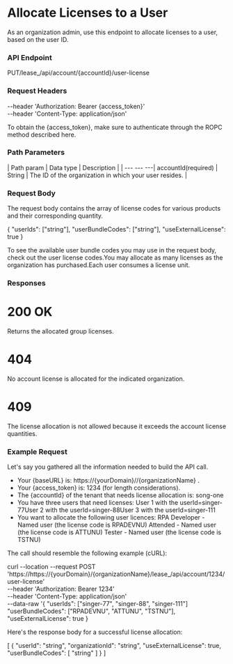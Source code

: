 ﻿# Allocate Licenses to a User

As an organization admin, use this endpoint to allocate licenses to a user, based on the user ID.

### API Endpoint

PUT/lease_/api/account/{accountId}/user-license


### Request Headers

--header 'Authorization: Bearer {access_token}'\
--header 'Content-Type: application/json'

To obtain the {access_token}, make sure to authenticate through the ROPC method described here.


### Path Parameters

| Path param | Data type | Description |
| --- --- ---| accountId(required) | String | The ID of the organization in which your user resides. |


### Request Body

The request body contains the array of license codes for various products and their corresponding quantity.

{
  "userIds": ["string"],
  "userBundleCodes": ["string"],
  "useExternalLicense": true
}

To see the available user bundle codes you may
          use in the request body, check out the user license codes.You may allocate as many licenses as the
          organization has purchased.Each user consumes a license unit.


### Responses

# 200 OK

Returns the allocated group licenses.

# 404

No account license is allocated for the indicated organization.

# 409

The license allocation is not allowed because it exceeds the account license quantities.


### Example Request

Let's say you gathered all the information needed to build the API call.

* Your {baseURL} is: https://{yourDomain}//{organizationName} .
* Your {access_token} is: 1234 (for length considerations).
* The {accountId} of the tenant that needs license allocation is: song-one
* You have three users that need licenses: User 1 with the userId=singer-77User 2 with the userId=singer-88User 3 with the userId=singer-111
* You want to allocate the following user licences: RPA Developer - Named user (the license code is RPADEVNU) Attended - Named user (the license code is ATTUNU) Tester - Named user (the license code is TSTNU)

The call should resemble the following example (cURL):

curl --location --request POST 'https://https://{yourDomain}/{organizationName}/lease_/api/account/1234/user-license' \
--header 'Authorization: Bearer 1234' \
--header 'Content-Type: application/json' \
--data-raw '{
        "userIds": ["singer-77", "singer-88", "singer-111"]
    "userBundleCodes": ["RPADEVNU", "ATTUNU", "TSTNU"], 
    "useExternalLicense": true
}

Here's the response body for a successful license allocation:

[
  {
    "userId": "string",
    "organizationId": "string",
    "useExternalLicense": true,
    "userBundleCodes": [
      "string"
    ]
  }
]

